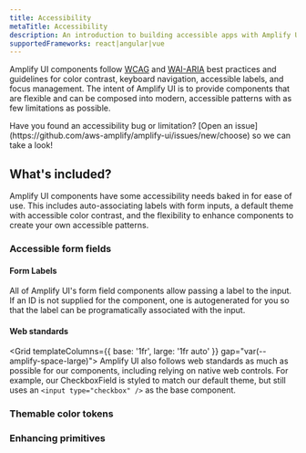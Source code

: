 ```yaml
---
title: Accessibility
metaTitle: Accessibility
description: An introduction to building accessible apps with Amplify UI.
supportedFrameworks: react|angular|vue
---
```



Amplify UI components follow [WCAG](https://www.w3.org/WAI/standards-guidelines/wcag/) and 
[WAI-ARIA](https://www.w3.org/WAI/ARIA/apg/) best practices and guidelines for color contrast, 
keyboard navigation, accessible labels, and focus management. The intent of Amplify UI is to 
provide components that are flexible and can be composed into modern, accessible patterns 
with as few limitations as possible.

<Alert variation="info" heading="Report an accessibility issue">
  Have you found an accessibility bug or limitation? 
  [Open an issue](https://github.com/aws-amplify/amplify-ui/issues/new/choose) so we can take a look!
</Alert>

## What's included?

Amplify UI components have some accessibility needs baked in for ease of use. This includes auto-associating labels with form inputs, a default theme with accessible color contrast, and the flexibility to 
enhance components to create your own accessible patterns.

###  Accessible form fields

#### Form Labels

All of Amplify UI's form field components allow passing a label to the input. If an ID is not supplied for the component, one is autogenerated for you so that the label can be programatically associated with the input.

#### Web standards

<Grid templateColumns={{ base: '1fr', large: '1fr auto' }} gap="var(--amplify-space-large)">
  <View>Amplify UI also follows web standards as much as possible for our components, including relying on native web controls. For example, our CheckboxField is styled to match our default theme, but still uses an `<input type="checkbox" />` as the base component.</View>
  <View>
    <Text fontWeight="var(--amplify-fontWeights-bold"></Text>
    <CheckboxField label="Example checkbox"/>
  </View>
</Grid>

<Grid margin="var(--amplify-space-large) 0">
 <CardLink 
  href="/react/components/textfield#accessibility--label-behavior"
  title="Accessible input labels"
  desc="Learn about making accessible labels for the TextField component" />
</Grid>


### Themable color tokens

### Enhancing primitives
